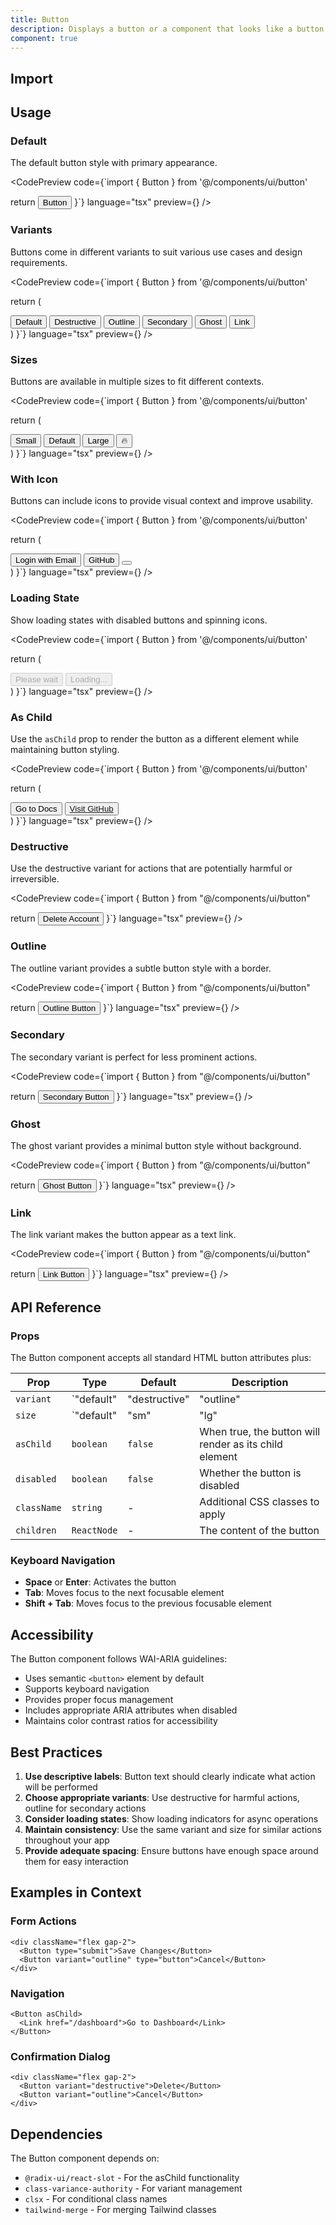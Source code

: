 ```yaml
---
title: Button
description: Displays a button or a component that looks like a button.
component: true
---
```


## Import

<CodePreview code="import { Button } from '@/components/ui/button'" language="tsx" />

## Usage

### Default

The default button style with primary appearance.

<CodePreview 
  code={`import { Button } from '@/components/ui/button'

  return <Button>Button</Button>
}`} 
  language="tsx" 
  preview={<ButtonDefault />} 
/>

### Variants

Buttons come in different variants to suit various use cases and design requirements.

<CodePreview 
  code={`import { Button } from '@/components/ui/button'

  return (
    <div className='flex flex-wrap items-center justify-center gap-4'>
      <Button variant='default'>Default</Button>
      <Button variant='destructive'>Destructive</Button>
      <Button variant='outline'>Outline</Button>
      <Button variant='secondary'>Secondary</Button>
      <Button variant='ghost'>Ghost</Button>
      <Button variant='link'>Link</Button>
    </div>
  )
}`} 
  language="tsx" 
  preview={<ButtonVariants />} 
/>

### Sizes

Buttons are available in multiple sizes to fit different contexts.

<CodePreview 
  code={`import { Button } from '@/components/ui/button'

  return (
    <div className='flex flex-wrap items-center justify-center gap-4'>
      <Button size='sm'>Small</Button>
      <Button size='default'>Default</Button>
      <Button size='lg'>Large</Button>
      <Button size='icon'>🔥</Button>
    </div>
  )
}`} 
  language="tsx" 
  preview={<ButtonSizes />} 
/>

### With Icon

Buttons can include icons to provide visual context and improve usability.

<CodePreview 
  code={`import { Button } from '@/components/ui/button'

  return (
    <div className='flex flex-wrap items-center justify-center gap-4'>
      <Button>
        <LucideIcon name='Mail' className='mr-2 h-4 w-4' />
        Login with Email
      </Button>
      <Button variant='outline'>
        <LucideIcon name='Github' className='mr-2 h-4 w-4' />
        GitHub
      </Button>
      <Button size='icon'>
        <LucideIcon name='Search' className='h-4 w-4' />
      </Button>
    </div>
  )
}`} 
  language="tsx" 
  preview={<ButtonWithIcon />} 
/>

### Loading State

Show loading states with disabled buttons and spinning icons.

<CodePreview 
  code={`import { Button } from '@/components/ui/button'

  return (
    <div className='flex flex-wrap items-center justify-center gap-4'>
      <Button disabled>
        <LucideIcon name='Loader2' className='mr-2 h-4 w-4 animate-spin' />
        Please wait
      </Button>
      <Button variant='outline' disabled>
        <LucideIcon name='Loader2' className='mr-2 h-4 w-4 animate-spin' />
        Loading...
      </Button>
    </div>
  )
}`} 
  language="tsx" 
  preview={<ButtonLoading />} 
/>

### As Child

Use the `asChild` prop to render the button as a different element while maintaining button styling.

<CodePreview 
  code={`import { Button } from '@/components/ui/button'

  return (
    <div className='flex flex-wrap items-center justify-center gap-4'>
      <Button asChild>
        <Link href='/docs'>Go to Docs</Link>
      </Button>
      <Button variant='outline' asChild>
        <a href='https://github.com' target='_blank' rel='noopener noreferrer'>
          Visit GitHub
        </a>
      </Button>
    </div>
  )
}`} 
  language="tsx" 
  preview={<ButtonAsChild />} 
/>

### Destructive

Use the destructive variant for actions that are potentially harmful or irreversible.

<CodePreview 
  code={`import { Button } from "@/components/ui/button"

  return <Button variant="destructive">Delete Account</Button>
}`} 
  language="tsx" 
  preview={<ButtonDestructive />} 
/>

### Outline

The outline variant provides a subtle button style with a border.

<CodePreview 
  code={`import { Button } from "@/components/ui/button"

  return <Button variant="outline">Outline Button</Button>
}`} 
  language="tsx" 
  preview={<ButtonOutline />} 
/>

### Secondary

The secondary variant is perfect for less prominent actions.

<CodePreview 
  code={`import { Button } from "@/components/ui/button"

  return <Button variant="secondary">Secondary Button</Button>
}`} 
  language="tsx" 
  preview={<ButtonSecondary />} 
/>

### Ghost

The ghost variant provides a minimal button style without background.

<CodePreview 
  code={`import { Button } from "@/components/ui/button"

  return <Button variant="ghost">Ghost Button</Button>
}`} 
  language="tsx" 
  preview={<ButtonGhost />} 
/>

### Link

The link variant makes the button appear as a text link.

<CodePreview 
  code={`import { Button } from "@/components/ui/button"

  return <Button variant="link">Link Button</Button>
}`} 
  language="tsx" 
  preview={<ButtonLink />} 
/>

## API Reference

### Props

The Button component accepts all standard HTML button attributes plus:

| Prop | Type | Default | Description |
|------|------|---------|-------------|
| `variant` | `"default" | "destructive" | "outline" | "secondary" | "ghost" | "link"` | `"default"` | The visual style variant of the button |
| `size` | `"default" | "sm" | "lg" | "icon"` | `"default"` | The size of the button |
| `asChild` | `boolean` | `false` | When true, the button will render as its child element |
| `disabled` | `boolean` | `false` | Whether the button is disabled |
| `className` | `string` | - | Additional CSS classes to apply |
| `children` | `ReactNode` | - | The content of the button |

### Keyboard Navigation

- **Space** or **Enter**: Activates the button
- **Tab**: Moves focus to the next focusable element
- **Shift + Tab**: Moves focus to the previous focusable element

## Accessibility

The Button component follows WAI-ARIA guidelines:

- Uses semantic `<button>` element by default
- Supports keyboard navigation
- Provides proper focus management
- Includes appropriate ARIA attributes when disabled
- Maintains color contrast ratios for accessibility

## Best Practices

1. **Use descriptive labels**: Button text should clearly indicate what action will be performed
2. **Choose appropriate variants**: Use destructive for harmful actions, outline for secondary actions
3. **Consider loading states**: Show loading indicators for async operations
4. **Maintain consistency**: Use the same variant and size for similar actions throughout your app
5. **Provide adequate spacing**: Ensure buttons have enough space around them for easy interaction

## Examples in Context

### Form Actions

```tsx
<div className="flex gap-2">
  <Button type="submit">Save Changes</Button>
  <Button variant="outline" type="button">Cancel</Button>
</div>
```

### Navigation

```tsx
<Button asChild>
  <Link href="/dashboard">Go to Dashboard</Link>
</Button>
```

### Confirmation Dialog

```tsx
<div className="flex gap-2">
  <Button variant="destructive">Delete</Button>
  <Button variant="outline">Cancel</Button>
</div>
```

## Dependencies

The Button component depends on:

- `@radix-ui/react-slot` - For the asChild functionality
- `class-variance-authority` - For variant management
- `clsx` - For conditional class names
- `tailwind-merge` - For merging Tailwind classes